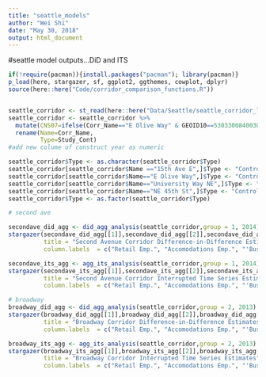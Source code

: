 ```yaml
---
title: "seattle_models"
author: "Wei Shi"
date: "May 30, 2018"
output: html_document
---
```

#seattle model outputs...DiD and ITS

```r

if(!require(pacman)){install.packages("pacman"); library(pacman)}
p_load(here, stargazer, sf, ggplot2, ggthemes, cowplot, dplyr)
source(here::here("Code/corridor_comparison_functions.R"))


seattle_corridor <- st_read(here::here("Data/Seattle/seattle_corridor_lehd_wgs84.geojson"))
seattle_corridor <- seattle_corridor %>% 
  mutate(CNS07=ifelse(Corr_Name=="E Olive Way" & GEOID10==530330084003000 & year==2006, 5, CNS07))%>%  # might be a data input error, replace it with average of the previous and next year
  rename(Name=Corr_Name,
         Type=Study_Cont) 
#add new colume of construct year as numeric

seattle_corridor$Type <- as.character(seattle_corridor$Type)
seattle_corridor[seattle_corridor$Name =="15th Ave E",]$Type <- "Control: 15th Ave E"
seattle_corridor[seattle_corridor$Name=="E Olive Way",]$Type <- "Control: E Olive Way"
seattle_corridor[seattle_corridor$Name=="University Way NE",]$Type <- "Control: University Way NE"
seattle_corridor[seattle_corridor$Name=="NE 45th St",]$Type <- "Control: NE 45th St"
seattle_corridor$Type <- as.factor(seattle_corridor$Type)

# second ave

secondave_did_agg <- did_agg_analysis(seattle_corridor,group = 1, 2014)
stargazer(secondave_did_agg[[1]],secondave_did_agg[[2]],secondave_did_agg[[3]],type = "html", 
          title = "Second Avenue Corridor Difference-in-Difference Estimates", 
          column.labels  = c("Retail Emp.", "Accomodations Emp.", "'Business' Emp."))

secondave_its_agg <- agg_its_analysis(seattle_corridor,group = 1, 2014)
stargazer(secondave_its_agg[[1]],secondave_its_agg[[2]],secondave_its_agg[[3]],type = "html", 
          title = "Second Avenue Corridor Interrupted Time Series Estimates", 
          column.labels  = c("Retail Emp.", "Accomodations Emp.", "'Business' Emp."))

# broadway
broadway_did_agg <- did_agg_analysis(seattle_corridor,group = 2, 2013)
stargazer(broadway_did_agg[[1]],broadway_did_agg[[2]],broadway_did_agg[[3]],type = "html", 
          title = "Broadway Corridor Difference-in-Difference Estimates", 
          column.labels  = c("Retail Emp.", "Accomodations Emp.", "'Business' Emp."))

broadway_its_agg <- agg_its_analysis(seattle_corridor,group = 2, 2013)
stargazer(broadway_its_agg[[1]],broadway_its_agg[[2]],broadway_its_agg[[3]],type = "html", 
          title = "Broadway Corridor Interrupted Time Series Estimates", 
          column.labels  = c("Retail Emp.", "Accomodations Emp.", "'Business' Emp."))
 

```
